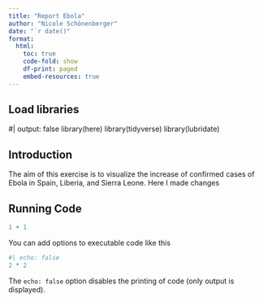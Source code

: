 ```yaml
---
title: "Report Ebola"
author: "Nicole Schönenberger"
date: "`r date()"
format:
  html:
    toc: true
    code-fold: show
    df-print: paged
    embed-resources: true
---
```


## Load libraries
#| output: false
library(here)
library(tidyverse)
library(lubridate)

## Introduction
The aim of this exercise is to visualize the increase of confirmed cases of Ebola in Spain, Liberia, and Sierra Leone. Here I made changes

## Running Code


```r
1 + 1
```

You can add options to executable code like this

```r
#| echo: false
2 * 2
```

The `echo: false` option disables the printing of code (only output is displayed).

